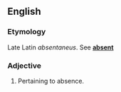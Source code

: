 ==English==

===Etymology===
Late Latin ''absentaneus''. See '''[[absent]]'''

===Adjective===
{{en-adj}}

# {{context|obsolete}} Pertaining to absence.